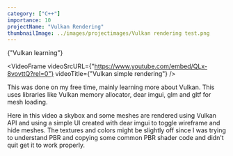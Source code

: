```yaml
---
category: ["C++"]
importance: 10
projectName: "Vulkan Rendering"
thumbnailImage: ../images/projectimages/Vulkan rendering test.png
---
```


<AsciiText bClassStyling={true}>{"Vulkan learning"}</AsciiText>

<VideoFrame 
videoSrcURL={"https://www.youtube.com/embed/QLx-8vovttQ?rel=0"}
videoTitle={"Vulkan simple rendering"}
/>

This was done on my free time, mainly learning more about Vulkan. 
This uses libraries like Vulkan memory allocator, dear imgui, glm and gltf for mesh loading.

Here in this video a skybox and some meshes are rendered using Vulkan API and using a simple UI created with dear imgui to toggle wireframe and hide meshes.
The textures and colors might be slightly off since I was trying to understand PBR and copying some common PBR shader code and didn't quit get it to work properly.

